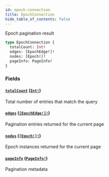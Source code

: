 ```yaml
---
id: epoch-connection
title: EpochConnection
hide_table_of_contents: false
---
```



Epoch pagination result

```graphql
type EpochConnection {
  totalCount: Int!
  edges: [EpochEdge!]!
  nodes: [Epoch!]!
  pageInfo: PageInfo!
}
```


### Fields

#### [`totalCount`](#) ([`Int!`](../scalars/int.mdx))

Total number of entries that match the query


#### [`edges`](#) ([`[EpochEdge!]!`](./epoch-edge.mdx))

Pagination entries returned for the current page


#### [`nodes`](#) ([`[Epoch!]!`](./epoch.mdx))

Epoch instances returned for the current page


#### [`pageInfo`](#) ([`PageInfo!`](./page-info.mdx))

Pagination metadata




